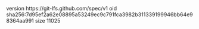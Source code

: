 version https://git-lfs.github.com/spec/v1
oid sha256:7d95ef2a62e08895a53249ec9c791fca3982b311339199946bb64e98364aa991
size 11025
